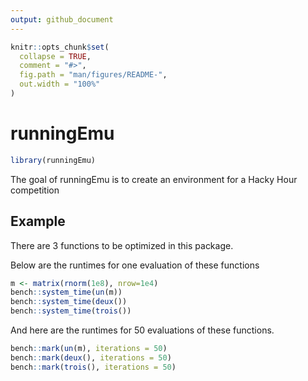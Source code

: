 ```yaml
---
output: github_document
---
```


<!-- README.md is generated from README.Rmd. Please edit that file -->

```r
knitr::opts_chunk$set(
  collapse = TRUE,
  comment = "#>",
  fig.path = "man/figures/README-",
  out.width = "100%"
)
```

# runningEmu

<!-- badges: start -->
<!-- badges: end -->

```r
library(runningEmu)
```

The goal of runningEmu is to create an environment for a Hacky Hour competition

## Example

There are 3 functions to be optimized in this package.

Below are the runtimes for one evaluation of these functions

```r
m <- matrix(rnorm(1e8), nrow=1e4)
bench::system_time(un(m))
bench::system_time(deux())
bench::system_time(trois())
```

And here are the runtimes for 50 evaluations of these functions.

```r
bench::mark(un(m), iterations = 50)
bench::mark(deux(), iterations = 50)
bench::mark(trois(), iterations = 50)
```